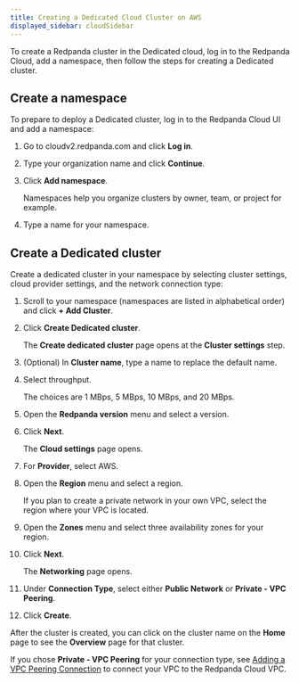 ```yaml
---
title: Creating a Dedicated Cloud Cluster on AWS
displayed_sidebar: cloudSidebar
---
```


<head>
    <meta name="title" content="Create a Dedicated Cloud Cluster | Redpanda Docs"/>
    <meta name="description" content="Use the Redpanda Cloud to create a Dedicated cloud cluster."/>
</head>

To create a Redpanda cluster in the Dedicated cloud, log in to the Redpanda Cloud, add a namespace, then follow the steps for creating a Dedicated cluster.


## Create a namespace

To prepare to deploy a Dedicated cluster, log in to the Redpanda Cloud UI and add a namespace:

1. Go to cloudv2.redpanda.com and click **Log in**.
2. Type your organization name and click **Continue**.
3. Click **Add namespace**.

    Namespaces help you organize clusters by owner, team, or project for example.
4. Type a name for your namespace.

## Create a Dedicated cluster

Create a dedicated cluster in your namespace by selecting cluster settings, cloud provider settings, and the network connection type:

1. Scroll to your namespace (namespaces are listed in alphabetical order) and click **+ Add Cluster**.
2. Click **Create Dedicated cluster**.

    The **Create dedicated cluster** page opens at the **Cluster settings** step.
3. (Optional) In **Cluster name**, type a name to replace the default name.
4. Select throughput.

    The choices are 1 MBps, 5 MBps, 10 MBps, and 20 MBps.
5. Open the **Redpanda version** menu and select a version.
6. Click **Next**.

    The **Cloud settings** page opens.
7. For **Provider**, select AWS.
8. Open the **Region** menu and select a region.

    If you plan to create a private network in your own VPC, select the region where your VPC is located.
9. Open the **Zones** menu and select three availability zones for your region.
10. Click **Next**.

    The **Networking** page opens.
11. Under **Connection Type**, select either **Public Network** or **Private - VPC Peering**.
12. Click **Create**.

After the cluster is created, you can click on the cluster name on the **Home** page to see the **Overview** page for that cluster.

If you chose **Private - VPC Peering** for your connection type, see [Adding a VPC Peering Connection](/docs/cloud/vpc-peering) to connect your VPC to the Redpanda Cloud VPC.